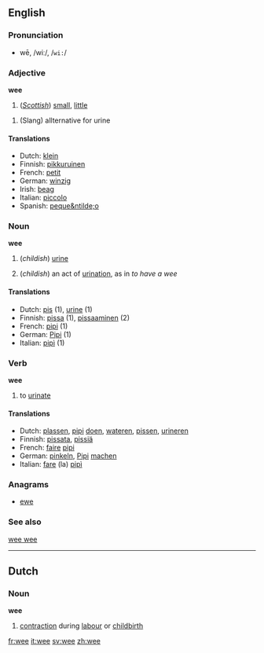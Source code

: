 ==English==

===Pronunciation===
*wē, /wiː/, /<tt>wi:</tt>/

===Adjective===
'''wee'''

# (''[[Scottish]]'') [[small]], [[little]]

# (Slang) allternative for urine

====Translations====
*Dutch: [[klein]]
*Finnish: [[pikkuruinen]]
*French: [[petit]]
*German: [[winzig]]
*Irish: [[beag]]
*Italian: [[piccolo]]
*Spanish: [[peque&ntilde;o]]

===Noun===
'''wee'''

#{{colloquial}} (''childish'') {{uncountable}} [[urine]]
#{{colloquial}} (''childish'') an act of [[urination]], as in ''to have a wee'' 

====Translations====
*Dutch: [[pis]] {{m}} (1), [[urine]] {{f}} (1)
*Finnish: [[pissa]] (1), [[pissaaminen]] (2)
*French: [[pipi]] {{m}} (1)
*German: [[Pipi]] {{n}} (1)
*Italian: [[pipì]] {{f}} (1)

===Verb===
'''wee'''

# {{colloquial}} to [[urinate]]

====Translations====
*Dutch: [[plassen]], [[pipi]] [[doen]], [[wateren]], [[pissen]], [[urineren]]
*Finnish: [[pissata]], [[pissiä]]
*French: [[faire]] [[pipi]]
*German: [[pinkeln]], [[Pipi]] [[machen]]
*Italian: [[fare]] (la) [[pipì]]

===Anagrams===
*[[ewe]]

===See also===
[[wee wee]]


----
==Dutch==
===Noun===
'''wee''' {{f}}

# [[contraction]] during [[labour]] or [[childbirth]]

[[fr:wee]]
[[it:wee]]
[[sv:wee]]
[[zh:wee]]
